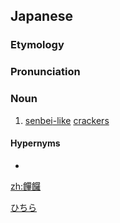 ==Japanese==
{{ja-kanjitab|ひち|ら|yomi=o}}

===Etymology===
{{der|sort=ひちら|ja|ltc|饆饠}}

===Pronunciation===
{{ja-pron|yomi=o|ひちら}}

===Noun===
{{ja-noun|ひちら}}

# [[senbei]][[-like]] [[cracker]]s

====Hypernyms====
* {{ja-r|唐菓子|とうがし|[[Tang]] [[confectionery]]}}

[[Category:ja:Sweets|ひちら]]

[[zh:饆饠]]